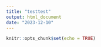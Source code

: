 ```yaml
---
title: "testtest"
output: html_document
date: "2023-12-10"
---
```


```r
knitr::opts_chunk$set(echo = TRUE)
```


